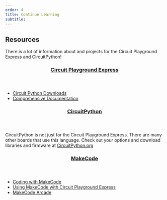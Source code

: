 ```yaml
---
order: 4
title: Continue Learning
subtitle:
---
```


<h2>Resources</h2>
There is a lot of information about and projects for the Circuit Playground Express
and CircuitPython!
<header>
  <h3>
    <a href="https://circuitpython.org" target="_blank" rel="noreferrer">
      Circuit Playground Express
    </a>
  </h3>
</header>
<article>
  <ul>
    <li>
      <a
        href="https://circuitpython.org/board/circuitplayground_express/"
        target="_blank"
        rel="noreferrer"
      >
        Circuit Python Downloads
      </a>
    </li>
    <li>
      <a
        href="https://circuitpython.readthedocs.io/projects/circuitplayground/en/latest/"
        target="_blank"
        rel="noreferrer"
      >
        Comprehensive Documentation
      </a>
    </li>
  </ul>
</article>
<header>
  <h3>
    <a href="https://circuitpython.org" target="_blank" rel="noreferrer">
      CircuitPython
    </a>
  </h3>
</header>
<section>
  CircuitPython is not just for the Circuit Playground Express. There are many
  other boards that use this language. Check out your options and download
  libraries and firmware at
  <a href="https://circuitpython.org">CircuitPython.org</a>
</section>
<header>
  <h3>
    <a href="https://makecode.adafruit.com/" target="_blank" rel="noreferrer">
      MakeCode
    </a>
  </h3>
</header>
<section>
  <ul>
    <li>
      <a
        href="https://makecode.adafruit.com/courses/maker/general/coding"
        target="_blank"
        rel="noreferrer"
      >
        Coding with MakeCode
      </a>
    </li>
    <li>
      <a
        href="https://learn.adafruit.com/using-circuit-playground-express-makecode-circuitpython-on-a-chromebook/using-makecode"
        target="_blank"
        rel="noreferrer"
      >
        Using MakeCode with Circuit Playground Express
      </a>
    </li>
    <li>
      <a href="https://arcade.makecode.com/" target="_blank" rel="noreferrer">
        MakeCode Arcade
      </a>
    </li>
  </ul>
</section>
